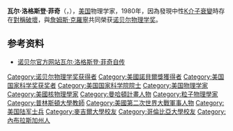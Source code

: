 {{Expand|time=2015-03-11T06:22:25+00:00}}
{{Infobox scientist
|name              = 瓦尔·菲奇{{Nobel icon|1976年诺贝尔物理学奖|诺贝尔物理学奖}}<br>Val Logsdon Fitch
|image             = Val Fitch.jpg
|image_size        =
|caption           =
|birth_date        = {{Birth date|1923|3|10|mf=yes}}
|birth_place       = {{美國}}[[内布拉斯加|内布拉斯加]]梅里曼
|death_date        = {{Death date and age|2015|2|5|1923|3|10|mf=yes}}
|death_place       = {{美國}}[[新澤西|新澤西]]普林斯頓
|residence         =
|citizenship       =
|nationality       =
|ethnicity         =
|fields            = [[粒子物理學|粒子物理學]]
|workplaces        = 
* [[曼哈頓計劃|曼哈頓計劃]]
* [[普林斯頓大學|普林斯頓大學]]
|alma_mater        = [[哥倫比亞大學|哥倫比亞大學]]<br/>[[麥基爾大學|麥基爾大學]]
|known_for         = 發現[[CP破壞|CP破壞]]
}}

'''瓦尔·洛格斯登·菲奇'''（{{lang-en|'''Val Logsdon Fitch'''}}，{{bd|1923年|3月10日|2015年|2月5日|catIdx=F}}），[[美国|美国]]物理学家，1980年，因為發現中性[[K介子|K介子]][[粒子衰變|衰變]]時存在[[CP破壞|對稱破壞]]，與[[詹姆斯·克羅寧|詹姆斯·克羅寧]]共同榮获[[诺贝尔物理学奖|诺贝尔物理学奖]]。

==参考资料==
* [http://nobelprize.org/nobel_prizes/physics/laureates/1980/fitch-autobio.html 诺贝尔官方网站瓦尔·洛格斯登·菲奇自传] {{Wayback|url=http://nobelprize.org/nobel_prizes/physics/laureates/1980/fitch-autobio.html |date=20121015091932 }}

{{美国物理学会会长}}
{{诺贝尔物理学奖获得者 (1976年-2000年)}}
{{Winners of the National Medal of Science|physical}}
{{Authority control}}
{{美國科學家小作品}}
{{物理學家小作品}}

{{DEFAULTSORT:Fitch, Val}}
[[Category:诺贝尔物理学奖获得者|Category:诺贝尔物理学奖获得者]]
[[Category:美國諾貝爾獎獲得者|Category:美國諾貝爾獎獲得者]]
[[Category:美国国家科学奖获奖者|Category:美国国家科学奖获奖者]]
[[Category:美国国家科学院院士|Category:美国国家科学院院士]]
[[Category:美国物理学家|Category:美国物理学家]]
[[Category:美國核物理學家|Category:美國核物理學家]]
[[Category:曼哈頓計畫人物|Category:曼哈頓計畫人物]]
[[Category:粒子物理學家|Category:粒子物理學家]]
[[Category:普林斯頓大學教師|Category:普林斯頓大學教師]]
[[Category:美國第二次世界大戰軍事人物|Category:美國第二次世界大戰軍事人物]]
[[Category:美国陆军士兵|Category:美国陆军士兵]]
[[Category:麥吉爾大學校友|Category:麥吉爾大學校友]]
[[Category:哥倫比亞大學校友|Category:哥倫比亞大學校友]]
[[Category:內布拉斯加州人|Category:內布拉斯加州人]]